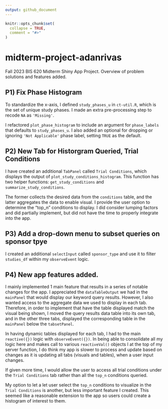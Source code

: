 ```yaml
---
output: github_document
---
```


```r
knitr::opts_chunk$set(
  collapse = TRUE,
  comment = "#>"
)
```

# midterm-project-adanrivas

Fall 2023 BIS 620 Midterm Shiny App Project. Overview of problem solutions and features added.

## P1) Fix Phase Histogram

To standardize the x-axis, I defined `study_phases_u` in `ct-util.R`, which is the
set of unique study phases. I made an extra pre-processing step to recode `NA` as
`'Missing'`.

I refactored `plot_phase_histogram` to include an argument for `phase_labels` that 
defaults to `study_phases_u`. I also added an optional for dropping or ignoring
`'Not Applicable'` phase label, setting `TRUE` as the default.

## P2) New Tab for Historgram Queried, Trial Conditions

I have created an additional `TabPanel` called `Trial Conditions`, which displays the 
output of `plot_study_conditions_histogram`. This function has two helper functions:
`get_study_conditions` and `summarize_study_conditions`.

The former collects the desired data from the `conditions` table, and the latter 
aggregates the data to enable visual. I provide the user option to determine the "top_n"
conditions to display. I did consider lumping factors and did partially implement, 
but did not have the time to properly integrate into the app.


## P3) Add a drop-down menu to subset queries on sponsor tpye
I created an additional `selectInput` called `sponsor_type` and use it to filter
`studies_df` within my `observeEvent` logic.


## P4) New app features added.
I mainly implemented 1 main feature that results in a series of notable changes for the app.
I appreciated the `dataTableOutput` we had in the `mainPanel` that would display our keyword
query results. However, I also wanted access to the aggregate data we used to display in each
tab. Therefore, in order to implement that have the table displayed match the visual being shown,
I moved the query results data table into its own tab, and in the other three tabs, displayed
the corresponding table in the `mainPanel` below the `tabsetPanel`.

In having dynamic tables displayed for each tab, I had to the main `reactive({})` logic
with `observeEvent({})`. In being able to consolidate all my logic here and makes call to
various `reactiveVal()` objects I at the top of my server function, I do think my app is slower
to process and update based on changes as it is updating all tabs (visuals and tables), when a user
input changes.

If given more time, I would allow the user to access all trial conditions under the `Trial Conditions`
tab rather than all the `top_n` conditions queried.

My option to let a let user select the `top_n` conditions to visualize in the `Trial Conditions` is
another, but less important feature I created. This seemed like a reasonable extension to the app
so users could create a histogram of interest to them.
